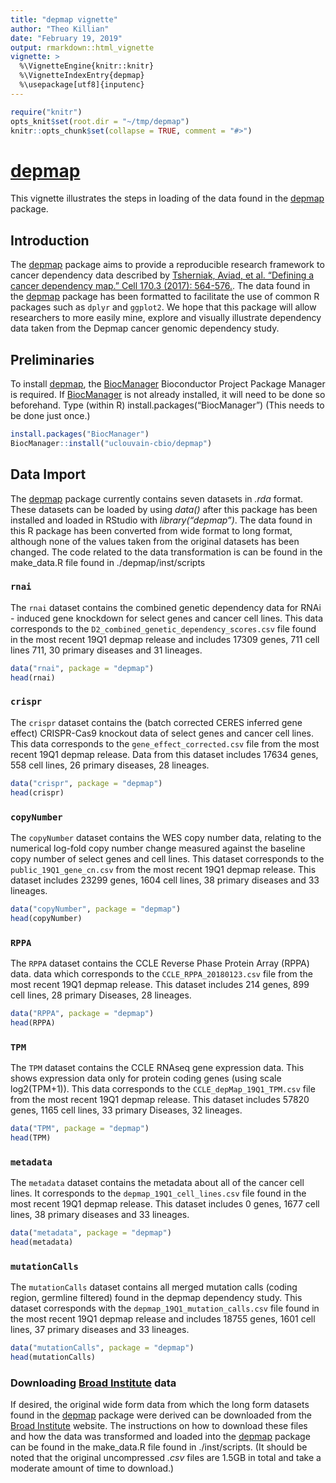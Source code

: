 ```yaml
---
title: "depmap vignette"
author: "Theo Killian"
date: "February 19, 2019"
output: rmarkdown::html_vignette
vignette: >
  %\VignetteEngine{knitr::knitr}
  %\VignetteIndexEntry{depmap}
  %\usepackage[utf8]{inputenc}
---
```


```r
require("knitr")
opts_knit$set(root.dir = "~/tmp/depmap")
knitr::opts_chunk$set(collapse = TRUE, comment = "#>")
```

# [depmap](https://github.com/tfkillian/depmap/)

This vignette illustrates the steps in loading of the data found in the 
[depmap](https://github.com/tfkillian/depmap/) package.  

## Introduction {#sec:intro}

The [depmap](https://github.com/tfkillian/depmap/) package aims to provide a 
reproducible research framework to cancer dependency data described by 
[Tsherniak, Aviad, et al. "Defining a cancer dependency map." Cell 170.3 (2017):
564-576.](https://www.ncbi.nlm.nih.gov/pubmed/28753430). The data found in the
[depmap](https://github.com/tfkillian/depmap/) package has been formatted to 
facilitate the use of common R packages such as `dplyr` and `ggplot2`. We hope 
that this package will allow researchers to more easily mine, explore and 
visually illustrate dependency data taken from the Depmap cancer genomic 
dependency study.

## Preliminaries

To install [depmap](https://github.com/tfkillian/depmap/), the [BiocManager](https://cran.r-project.org/web/packages/BiocManager/index.html) 
Bioconductor Project Package Manager is required. If 
[BiocManager](https://cran.r-project.org/web/packages/BiocManager/index.html) is
not already installed, it will need to be done so beforehand. Type (within R)
install.packages("BiocManager") (This needs to be done just once.)

```r
install.packages("BiocManager")
BiocManager::install("uclouvain-cbio/depmap")
```

## Data Import {#sec:data}

The [depmap](https://github.com/tfkillian/depmap/) package currently contains 
seven datasets in *.rda* format. These datasets can be loaded by using *data()*
after this package has been installed and loaded in RStudio with
*library("depmap")*. The data found in this R package has been converted from 
wide format to long format, although none of the values taken from the original 
datasets has been changed. The code related to the data transformation is 
can be found in the make_data.R file found in ./depmap/inst/scripts 

### `rnai` 
The `rnai` dataset contains the combined genetic dependency data for RNAi -
induced gene knockdown for select genes and cancer cell lines. This data 
corresponds to the `D2_combined_genetic_dependency_scores.csv` file found in the
most recent 19Q1 depmap release and includes 17309 genes, 711 cell lines 711, 30
primary diseases and 31 lineages. 

```r
data("rnai", package = "depmap")
head(rnai)
```

### `crispr`
The `crispr` dataset contains the (batch corrected CERES inferred gene effect) 
CRISPR-Cas9 knockout data of select genes and cancer cell lines. This data 
corresponds to the `gene_effect_corrected.csv` file from the most recent 19Q1 
depmap release. Data from this dataset includes 17634 genes, 558 cell lines, 26 
primary diseases, 28 lineages. 

```r
data("crispr", package = "depmap")
head(crispr)
```

### `copyNumber` 
The `copyNumber` dataset contains the WES copy number data, relating to the 
numerical log-fold copy number change measured against the baseline copy number 
of select genes and cell lines. This dataset corresponds to the 
`public_19Q1_gene_cn.csv` from the most recent 19Q1 depmap release. This dataset
includes 23299 genes, 1604 cell lines, 38 primary diseases and 33 lineages. 

```r
data("copyNumber", package = "depmap")
head(copyNumber)
```

### `RPPA`
The `RPPA` dataset contains the CCLE Reverse Phase Protein Array (RPPA) data.
data which corresponds to the `CCLE_RPPA_20180123.csv` file from the most 
recent 19Q1 depmap release. This dataset includes 214 genes, 899 cell lines, 28 
primary Diseases, 28 lineages. 

```r
data("RPPA", package = "depmap")
head(RPPA)
```

### `TPM`
The `TPM` dataset contains the CCLE RNAseq gene expression data. This shows 
expression data only for protein coding genes (using scale log2(TPM+1)). This 
data corresponds to the `CCLE_depMap_19Q1_TPM.csv` file from the most recent 
19Q1 depmap release. This dataset includes 57820 genes, 1165 cell lines, 33 
primary Diseases, 32 lineages.

```r
data("TPM", package = "depmap")
head(TPM)
```

### `metadata` 
The `metadata` dataset contains the metadata about all of the cancer cell lines.
It corresponds to the `depmap_19Q1_cell_lines.csv` file found in the most recent
19Q1 depmap release. This dataset includes 0 genes, 1677 cell lines, 38 primary
diseases and 33 lineages. 

```r
data("metadata", package = "depmap")
head(metadata)
```

### `mutationCalls` 
The `mutationCalls` dataset contains all merged mutation calls (coding region, 
germline filtered) found in the depmap dependency study. This dataset 
corresponds with the `depmap_19Q1_mutation_calls.csv` file found in the most 
recent 19Q1 depmap release and includes 18755 genes, 1601 cell lines, 37 primary
diseases and 33 lineages. 

```r
data("mutationCalls", package = "depmap")
head(mutationCalls)
```

### Downloading [Broad Institute](https://depmap.org/portal/download/) data 

If desired, the original wide form data from which the long form datasets found 
in the [depmap](https://github.com/tfkillian/depmap/) package were derived can 
be downloaded from the [Broad Institute](https://depmap.org/portal/download/) 
website. The instructions on how to download these files and how the data was 
transformed and loaded into the [depmap](https://github.com/tfkillian/depmap/) 
package can be found in the make_data.R file found in ./inst/scripts. (It should
be noted that the original uncompressed *.csv* files are 1.5GB in total and 
take a moderate amount of time to download.)
